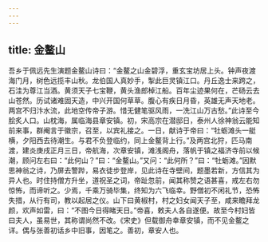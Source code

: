 ```yaml
---
---
---
```

title: 金鳌山
---




吾乡于佩远先生演题金鳌山诗曰：“金鳌之山金碧浮，重玄宝坊居上头。钟声夜渡海门月，树色远揽丰山秋。龙伯国人真妙手，掣此巨灵镇江口。丹丘逸士来跨之，石洼为尊江当酒。黄须天子七宝鞭，黄头渔郎棹江船。百年尘迹果何在，芒砀云去山苍然。历试诸难固天造，中兴开国何草草。腹心有疾日月昏，英雄无声天地老。两宫不归汴水流，此地空传帝子游。惜无健笔驱风雨，一洗江山万古愁。”此诗至今脍炙人口。山枕海，属临海县章安镇。初，宋高宗在潜邸日，泰州人徐神翁云能知前来事，群阉言于徽宗，召至，以宾礼接之。一日，献诗于帝曰：“牡蛎滩头一艇横，夕阳西去待潮生。与君不负登临约，同上金鳌背上行。”及两宫北狩，匹马南渡，建炎庚戌正月三日，帝航海，次章安镇，滩浅阁舟，落帆于镇之福济寺前以候潮，顾问左右曰：“此何山？”曰：“金鳌山。”又问：“此何所？”曰：“牡蛎滩。”因默思神翁之诗，乃屏去警跸，易衣徒步登岸，见此诗在寺壁间，题墨若新，方信其为异人也。时住持僧方升坐，道祝圣之词，帝趾忽前，闻其称赞之语甚喜，戒左右勿惊怖，而谛听之。少焉，千乘万骑毕集，终知为六飞临幸。野僧初不闲礼节，恐怖失措，从行有司，教以起居之仪。山下曰黄椒村，村之妇女闻天子至，咸来瞻拜龙颜，欢声如雷，曰：“不图今日得睹天日。”帝喜，敕夫人各自遂便。故至今村妇皆曰夫人，虽易世，其称谓尚然不改。《宋史》但载御舟幸章安镇，而不见金鳌之详。偶与张善初话乡中旧事，因笔之。善初，章安人也。